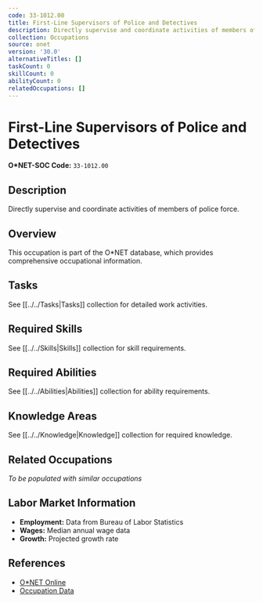 ```yaml
---
code: 33-1012.00
title: First-Line Supervisors of Police and Detectives
description: Directly supervise and coordinate activities of members of police force.
collection: Occupations
source: onet
version: '30.0'
alternativeTitles: []
taskCount: 0
skillCount: 0
abilityCount: 0
relatedOccupations: []
---
```

# First-Line Supervisors of Police and Detectives

**O*NET-SOC Code:** `33-1012.00`

## Description

Directly supervise and coordinate activities of members of police force.

## Overview

This occupation is part of the O*NET database, which provides comprehensive occupational information.

## Tasks

See [[../../Tasks|Tasks]] collection for detailed work activities.

## Required Skills

See [[../../Skills|Skills]] collection for skill requirements.

## Required Abilities

See [[../../Abilities|Abilities]] collection for ability requirements.

## Knowledge Areas

See [[../../Knowledge|Knowledge]] collection for required knowledge.

## Related Occupations

*To be populated with similar occupations*

## Labor Market Information

- **Employment:** Data from Bureau of Labor Statistics
- **Wages:** Median annual wage data
- **Growth:** Projected growth rate

## References

- [O*NET Online](https://www.onetonline.org/link/summary/33-1012.00)
- [Occupation Data](https://www.onetcenter.org/)
